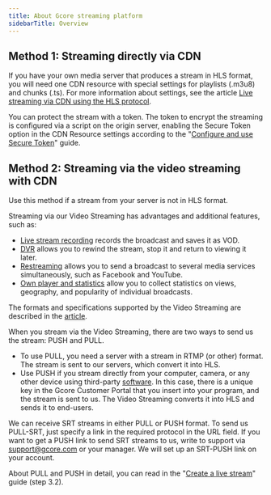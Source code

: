```yaml
---
title: About Gcore streaming platform
sidebarTitle: Overview
---
```


## Method 1: Streaming directly via CDN

If you have your own media server that produces a stream in HLS format, you will need one CDN resource with special settings for playlists (.m3u8) and chunks (.ts). For more information about settings, see the article [Live streaming via CDN using the HLS protocol](/cdn/cdn-resource-options/configure-live-streams-and-video-delivery-via-cdn-only-for-paid-tariffs).

You can protect the stream with a token. The token to encrypt the streaming is configured via a script on the origin server, enabling the Secure Token option in the CDN Resource settings according to the "[Configure and use Secure Token](/cdn/cdn-resource-options/security/use-a-secure-token/configure-and-use-secure-token)" guide.

## Method 2: Streaming via the video streaming with CDN

Use this method if a stream from your server is not in HLS format.

Streaming via our Video Streaming has advantages and additional features, such as:

  * [Live stream recording](/streaming-platform/live-streaming/record-your-live-streams-and-save-them-as-videos) records the broadcast and saves it as VOD.
  * [DVR](/streaming-platform/live-streaming/pause-and-rewind-the-live-streams) allows you to rewind the stream, stop it and return to viewing it later.
  * [Restreaming](/streaming-platform/live-streaming/create-and-configure-a-restream-to-social-media) allows you to send a broadcast to several media services simultaneously, such as Facebook and YouTube.
  * [Own player and statistics](/streaming-platform/extra-features/customize-appearance-of-the-built-in-player) allow you to collect statistics on views, geography, and popularity of individual broadcasts.



The formats and specifications supported by the Video Streaming are described in the [article](/streaming-platform/live-streams-and-videos-protocols-and-codecs/what-initial-parameters-of-your-live-streams-and-videos-we-can-accept).

When you stream via the Video Streaming, there are two ways to send us the stream: PUSH and PULL.

  * To use PULL, you need a server with a stream in RTMP (or other) format. The stream is sent to our servers, which convert it into HLS.
  * Use PUSH if you stream directly from your computer, camera, or any other device using third-party [software](https://gcore.com/docs/streaming-platform/live-streaming/broadcasting-software/obs). In this case, there is a unique key in the Gcore Customer Portal that you insert into your program, and the stream is sent to us. The Video Streaming converts it into HLS and sends it to end-users.



We can receive SRT streams in either PULL or PUSH format. To send us PULL-SRT, just specify a link in the required protocol in the URL field. If you want to get a PUSH link to send SRT streams to us, write to support via [support@gcore.com](mailto:support@gcore.com) or your manager. We will set up an SRT-PUSH link on your account.

About PULL and PUSH in detail, you can read in the "[Create a live stream](/streaming-platform/live-streaming/create-a-live-stream)" guide (step 3.2).